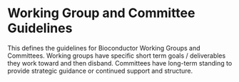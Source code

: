 # Working Group and Committee Guidelines

This defines the guidelines for Bioconductor Working Groups and
Committees. Working groups have specific short term goals / deliverables they
work toward and then disband. Committees have long-term standing to provide
strategic guidance or continued support and structure.



